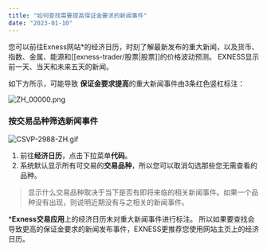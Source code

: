 ```yaml
---
title: "如何查找需要提高保证金要求的新闻事件"
date: "2023-01-10"
---
```


<Ads></Ads> 

您可以前往Exness网站*的经济日历，时刻了解最新发布的重大新闻，以及货币、指数、金属、能源和[[exness-trader/股票|股票]]的价格波动预测。 EXNESS显示前一天、当天和未来五天的新闻。

如下方所示，可能导致 **保证金要求提高**的重大新闻事件由3条红色竖杠标注：

![ZH_00000.png](https://testingcf.jsdelivr.net/gh/jarlin8/OSS@main/exhelp/ZH_00000.png)

### 按交易品种筛选新闻事件

![CSVP-2988-ZH.gif](https://testingcf.jsdelivr.net/gh/jarlin8/OSS@main/exhelp/CSVP-2988-ZH.gif)

1. 前往**经济日历**，点击下拉菜单**代码**。
2. 系统默认显示所有可交易的**交易品种**，所以您可以取消勾选那些您无需查看的品种。

> 显示什么交易品种取决于当下是否有即将来临的相关新闻事件。如果一个品种没有出现，则说明近期没有与之相关的新闻事件。

***Exness交易应用**上的经济日历未对重大新闻事件进行标注。 所以如果要查找会导致更高的保证金要求的新闻发布事件，EXNESS更推荐您使用网站主页上的经济日历。
